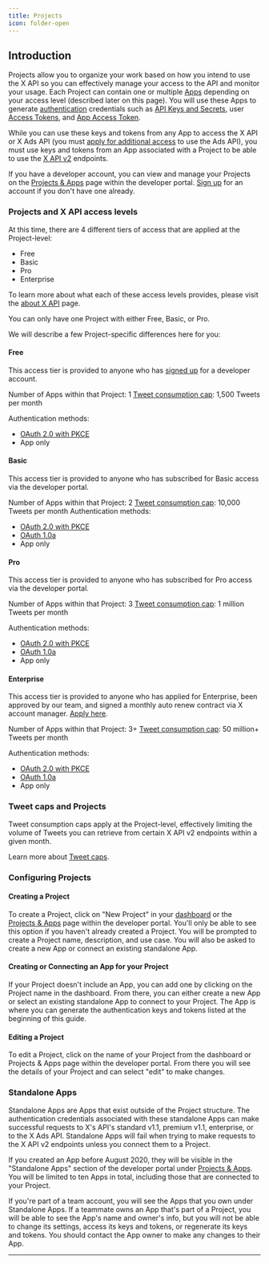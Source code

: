 ```yaml
---
title: Projects
icon: folder-open
---
```


## Introduction

Projects allow you to organize your work based on how you intend to use the X API so you can effectively manage your access to the API and monitor your usage. Each Project can contain one or multiple [Apps](https://developer.twitter.com/content/developer-twitter/en/docs/apps) depending on your access level (described later on this page). You will use these Apps to generate [authentication](https://developer.twitter.com/content/developer-twitter/en/docs/authentication) credentials such as [API Keys and Secrets](https://developer.twitter.com/resources/fundamentals/authentication/api-key-and-secret), user [Access Tokens](https://developer.twitter.com/resources/fundamentals/authentication/obtaining-user-access-tokens), and [App Access Token](https://developer.twitter.com/en/docs/authentication/oauth-2-0/bearer-tokens).

While you can use these keys and tokens from any App to access the X API or X Ads API (you must [apply for additional access](https://developer.twitter.com/content/developer-twitter/en/docs/twitter-ads-api/apply) to use the Ads API), you must use keys and tokens from an App associated with a Project to be able to use the [X API v2](https://developer.twitter.com/content/developer-twitter/resources/fundamentals/projects) endpoints.

If you have a developer account, you can view and manage your Projects on the [Projects & Apps](https://developer.twitter.com/en/portal/projects-and-apps) page within the developer portal. [Sign up](https://developer.twitter.com/en/portal/petition/essential/basic-info) for an account if you don't have one already.

### Projects and X API access levels

At this time, there are 4 different tiers of access that are applied at the Project-level:

- Free
- Basic
- Pro
- Enterprise

To learn more about what each of these access levels provides, please visit the [about X API](https://developer.twitter.com/en/docs/twitter-api/getting-started/about-twitter-api#v2-access-level) page.

You can only have one Project with either Free, Basic, or Pro.

We will describe a few Project-specific differences here for you:

#### Free

This access tier is provided to anyone who has [signed up](https://developer.twitter.com/en/portal/petition/essential/basic-info) for a developer account.

Number of Apps within that Project: 1
[Tweet consumption cap](https://developer.twitter.com/en/docs/twitter-api/tweet-caps): 1,500 Tweets per month

Authentication methods:

- [OAuth 2.0 with PKCE](https://developer.twitter.com/en/docs/authentication/oauth-2-0/authorization-code)
- App only

#### Basic

This access tier is provided to anyone who has subscribed for Basic access via the developer portal.

Number of Apps within that Project: 2
[Tweet consumption cap](https://developer.twitter.com/en/docs/twitter-api/tweet-caps): 10,000 Tweets per month
Authentication methods:

- [OAuth 2.0 with PKCE](https://developer.twitter.com/en/docs/authentication/oauth-2-0/authorization-code)
- [OAuth 1.0a](https://developer.twitter.com/resources/fundamentals/authentication)
- App only

#### Pro

This access tier is provided to anyone who has subscribed for Pro access via the developer portal.

Number of Apps within that Project: 3
[Tweet consumption cap](https://developer.twitter.com/en/docs/twitter-api/tweet-caps): 1 million Tweets per month

Authentication methods:

- [OAuth 2.0 with PKCE](https://developer.twitter.com/en/docs/authentication/oauth-2-0/authorization-code)
- [OAuth 1.0a](https://developer.twitter.com/resources/fundamentals/authentication)
- App only

#### Enterprise

This access tier is provided to anyone who has applied for Enterprise, been approved by our team, and signed a monthly auto renew contract via X account manager. [Apply here](https://docs.google.com/forms/d/e/1FAIpQLScO3bczKWO2jFHyVZJUSEGfdyfFaqt2MvmOfl_aJp0KxMqtDA/viewform).

Number of Apps within that Project: 3+
[Tweet consumption cap](https://developer.twitter.com/en/docs/twitter-api/tweet-caps): 50 million+ Tweets per month

Authentication methods:

- [OAuth 2.0 with PKCE](https://developer.twitter.com/en/docs/authentication/oauth-2-0/authorization-code)
- [OAuth 1.0a](https://developer.twitter.com/resources/fundamentals/authentication)
- App only

### Tweet caps and Projects

Tweet consumption caps apply at the Project-level, effectively limiting the volume of Tweets you can retrieve from certain X API v2 endpoints within a given month.

Learn more about [Tweet caps](https://developer.twitter.com/en/docs/twitter-api/tweet-caps).

### Configuring Projects

#### Creating a Project

To create a Project, click on "New Project" in your [dashboard](https://developer.twitter.com/en/portal/dashboard) or the [Projects & Apps](https://developer.twitter.com/en/portal/projects-and-apps) page within the developer portal. You'll only be able to see this option if you haven't already created a Project. You will be prompted to create a Project name, description, and use case. You will also be asked to create a new App or connect an existing standalone App.

#### Creating or Connecting an App for your Project

If your Project doesn't include an App, you can add one by clicking on the Project name in the dashboard. From there, you can either create a new App or select an existing standalone App to connect to your Project. The App is where you can generate the authentication keys and tokens listed at the beginning of this guide.

#### Editing a Project

To edit a Project, click on the name of your Project from the dashboard or Projects & Apps page within the developer portal. From there you will see the details of your Project and can select "edit" to make changes.

### Standalone Apps

Standalone Apps are Apps that exist outside of the Project structure. The authentication credentials associated with these standalone Apps can make successful requests to X's API's standard v1.1, premium v1.1, enterprise, or to the X Ads API. Standalone Apps will fail when trying to make requests to the X API v2 endpoints unless you connect them to a Project.

If you created an App before August 2020, they will be visible in the "Standalone Apps" section of the developer portal under [Projects & Apps](https://developer.twitter.com/en/portal/projects-and-apps). You will be limited to ten Apps in total, including those that are connected to your Project.

If you're part of a team account, you will see the Apps that you own under Standalone Apps. If a teammate owns an App that's part of a Project, you will be able to see the App's name and owner's info, but you will not be able to change its settings, access its keys and tokens, or regenerate its keys and tokens. You should contact the App owner to make any changes to their App.

---
